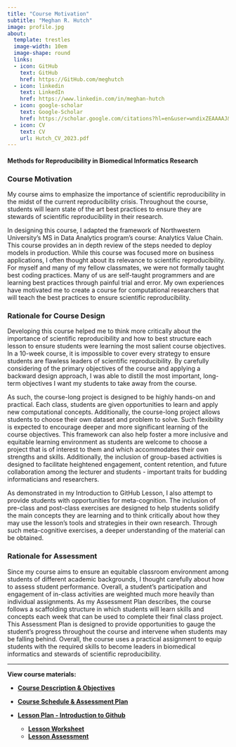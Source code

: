 ```yaml
---
title: "Course Motivation"
subtitle: "Meghan R. Hutch"
image: profile.jpg
about:
  template: trestles
  image-width: 10em
  image-shape: round
  links:
  - icon: GitHub
    text: GitHub
    href: https://GitHub.com/meghutch
  - icon: linkedin
    text: LinkedIn
    href: https://www.linkedin.com/in/meghan-hutch
  - icon: google-scholar
    text: Google-Scholar
    href: https://scholar.google.com/citations?hl=en&user=wndixZEAAAAJ&view_op=list_works
  - icon: CV
    text: CV
    url: Hutch_CV_2023.pdf
---
```


#### **Methods for Reproducibility in Biomedical Informatics Research**

### Course Motivation

My course aims to emphasize the importance of scientific reproducibility in the midst of the current reproducibility crisis. Throughout the course, students will learn state of the art best practices to ensure they are stewards of scientific reproducibility in their research.

In designing this course, I adapted the framework of Northwestern University's MS in Data Analytics program's course: Analytics Value Chain. This course provides an in depth review of the steps needed to deploy models in production. While this course was focused more on business applications, I often thought about its relevance to scientific reproducibility. For myself and many of my fellow classmates, we were not formally taught best coding practices. Many of us are self-taught programmers and are learning best practices through painful trial and error. My own experiences have motivated me to create a course for computational researchers that will teach the best practices to ensure scientific reproducibility.

### Rationale for Course Design

Developing this course helped me to think more critically about the importance of scientific reproducibility and how to best structure each lesson to ensure students were learning the most salient course objectives. In a 10-week course, it is impossible to cover every strategy to ensure students are flawless leaders of scientific reproducibility. By carefully considering of the primary objectives of the course and applying a backward design approach, I was able to distill the most important, long-term objectives I want my students to take away from the course. 

As such, the course-long project is designed to be highly hands-on and practical. Each class, students are given opportunities to learn and apply new computational concepts. Additionally, the course-long project allows students to choose their own dataset and problem to solve. Such flexibility is expected to encourage deeper and more significant learning of the course objectives. This framework can also help foster a more inclusive and equitable learning environment as students are welcome to choose a project that is of interest to them and which accommodates their own strengths and skills. Additionally, the inclusion of group-based activities is designed to facilitate heightened engagement, content retention, and future collaboration among the lecturer and students - important traits for budding informaticians and researchers.

As demonstrated in my Introduction to GitHub Lesson, I also attempt to provide students with opportunities for meta-cognition. The inclusion of pre-class and post-class exercises are designed to help students solidify the main concepts they are learning and to think critically about how they may use the lesson's tools and strategies in their own research. Through such meta-cognitive exercises, a deeper understanding of the material can be obtained.

### Rationale for Assessment

Since my course aims to ensure an equitable classroom environment among students of different academic backgrounds, I thought carefully about how to assess student performance. Overall, a student's participation and engagement of in-class activities are weighted much more heavily than individual assignments. As my Assessment Plan describes, the course follows a scaffolding structure in which students will learn skills and concepts each week that can be used to complete their final class project. This Assessment Plan is designed to provide opportunities to gauge the student's progress throughout the course and intervene when students may be falling behind. Overall, the course uses a practical assignment to equip students with the required skills to become leaders in biomedical informatics and stewards of scientific reproducibility.

---

**View course materials:**

-   [**Course Description & Objectives**](course_description_objectives.qmd)

-   [**Course Schedule & Assessment Plan**](schedule_assessment_plan.qmd)

-   [**Lesson Plan - Introduction to Github**](lesson_plan.qmd)

    -   [**Lesson Worksheet**](lesson_worksheet.qmd)
    -   [**Lesson Assessment**](lesson_assessment.qmd)
